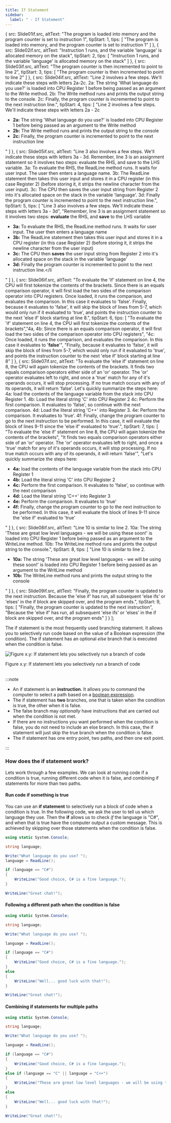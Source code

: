 ```yaml
---
title: If Statement
sidebar:
  label: " - If Statement"
---
```



  {
    src: Slide01if.src,
    altText: "The program is loaded into memory and the program counter is set to instruction 1",
    tipStart: 1,
    tips: [
      "The program is loaded into memory, and the program counter is set to instruction 1"
    ]
  },
  {
    src: Slide02if.src,
    altText: "Instruction 1 runs, and the variable 'language' is allocated memory on the stack",
    tipStart: 2,
    tips: [
      "Instruction 1 runs, and the variable 'language' is allocated memory on the stack"
    ]
  },
  {
    src: Slide03if.src,
    altText: "The program counter is then incremented to point to line 2",
    tipStart: 3,
    tips: [
      "The program counter is then incremented to point to line 2"
    ]
  },
  {
    src: Slide04if.src,
    altText: "Line 2 involves a few steps. We'll indicate these steps with letters 2a-2c. 2a: The string 'What language do you use?' is loaded into CPU Register 1 before being passed as an argument to the Write method. 2b: The Write method runs and prints the output string to the console. 2c: Finally, the program counter is incremented to point to the next instruction line.",
    tipStart: 4,
    tips: [
      "Line 2 involves a few steps. We'll indicate these steps with letters 2a - 2c<ul><li><strong>2a:</strong> The string 'What language do you use?' is loaded into CPU Register 1 before being passed as an argument to the Write method</li><li><strong>2b:</strong> The Write method runs and prints the output string to the console</li><li><strong>2c:</strong> Finally, the program counter is incremented to point to the next instruction line</li></ul>"
    ]
  },
  {
    src: Slide05if.src,
    altText: "Line 3 also involves a few steps. We'll indicate these steps with letters 3a - 3d. Remember, line 3 is an assignment statement so it involves two steps: evaluate the RHS, and save to the LHS variable. 3a: To evaluate the RHS, the ReadLine method runs. It waits for user input. The user then enters a language name. 3b: The ReadLine statement then takes this user input and stores it in a CPU register (in this case Register 2) (before storing it, it strips the newline character from the user input). 3c: The CPU then saves the user input string from Register 2 into it's allocated space on the stack in the variable 'language'. 3d: Finally the program counter is incremented to point to the next instruction line.",
    tipStart: 5,
    tips: [
      "Line 3 also involves a few steps. We'll indicate these steps with letters 3a - 3d",
      "Remember, line 3 is an assignment statement so it involves two steps: <strong>evaluate</strong> the RHS, and <strong>save</strong> to the LHS variable<ul><li><strong>3a:</strong> To evaluate the RHS, the ReadLine method runs. It waits for user input. The user then enters a language name</li><li><strong>3b:</strong> The ReadLine statement then takes this user input and stores it in a CPU register (in this case Register 2) (before storing it, it strips the newline character from the user input)</li><li><strong>3c:</strong> The CPU then <strong>saves</strong> the user input string from Register 2 into it's allocated space on the stack in the variable 'language'</li><li><strong>3d:</strong> Finally the program counter is incremented to point to the next instruction line.</li</ul>"
    ]
  },
  {
    src: Slide06if.src,
    altText: "To evaluate the 'if' statement on line 4, the CPU will first tokenize the contents of the brackets. Since there is an equals comparison operator, it will first load the two sides of the comparison operator into CPU registers. Once loaded, it runs the comparison, and evaluates the comparison. In this case it evaluates to 'false'. Finally, because it evaluates to 'false', it will skip the block of lines from 5-7, which would only run if it evaluated to 'true', and points the instruction counter to the next 'else if' block starting at line 8.",
    tipStart: 6,
    tips: [
      "To evaluate the 'if' statement on line 4, the CPU will first tokenize the contents of the brackets","4a, 4b: Since there is an equals comparison operator, it will first load the two sides of the comparison operator into CPU registers",
      "4c: Once loaded, it runs the comparison, and evaluates the comparison. In this case it evaluates to '<strong>false</strong>'",
      "Finally, because it evaluates to 'false', it will skip the block of lines from 5-7, which would only run if it evaluated to 'true', and points the instruction counter to the next 'else if' block starting at line 8"
    ]
  },
  {
    src: Slide07if.src,
    altText: "To evaluate the 'else if' statement on line 8, the CPU will again tokenize the contents of the brackets. It finds two equals comparison operators either side of an 'or' operator. The 'or' operator evaluates left to right, and once a 'true' match for any of it's operands occurs, it will stop processing. If no true match occurs with any of its operands, it will return 'false'. Let's quickly summarize the steps here: 4a: load the contents of the language variable from the stack into CPU Register 1. 4b: Load the literal string 'C' into CPU Register 2 4c: Perform the first comparison. It evaluates to 'false', so continue with the next comparison. 4d: Load the literal string 'C++' into Register 3. 4e: Perform the comparison. It evaluates to 'true'. 4f: Finally, change the program counter to go to the next instruction to be performed. In this case, it will evaluate the block of lines 9-11 since the 'else if' evaluated to 'true'.",
    tipStart: 7,
    tips: [
      "To evaluate the 'else if' statement on line 8, the CPU will again tokenize the contents of the brackets",
      "It finds two equals comparison operators either side of an 'or' operator. The 'or' operator evaluates left to right, and once a 'true' match for any of it's operands occurs, it will stop processing. If no true match occurs with any of its operands, it will return 'false'",
      "Let's quickly summarize the steps here: <ul><li><strong>4a:</strong> load the contents of the language variable from the stack into CPU Register 1</li><li><strong>4b:</strong> Load the literal string 'C' into CPU Register 2</li><li><strong>4c:</strong> Perform the first comparison. It evaluates to 'false', so continue with the next comparison</li><li><strong>4d:</strong> Load the literal string 'C++' into Register 3</li><li><strong>4e:</strong> Perform the comparison. It evaluates to 'true'</li><li><strong>4f:</strong> Finally, change the program counter to go to the next instruction to be performed. In this case, it will evaluate the block of lines 9-11 since the 'else if' evaluated to 'true'</li></ul>"
    ]
  },
  {
    src: Slide08if.src,
    altText: "Line 10 is similar to line 2. 10a: The string 'These are great low level languages - we will be using these soon!' is loaded into CPU Register 1 before being passed as an argument to the WriteLine method. 10b: The WriteLine method runs and prints the output string to the console.",
    tipStart: 8,
    tips: [
      "Line 10 is similar to line 2. <ul><li><strong>10a:</strong> The string 'These are great low level languages - we will be using these soon!' is loaded into CPU Register 1 before being passed as an argument to the WritLine method</li><li><strong>10b:</strong> The WriteLine method runs and prints the output string to the console</li></ul>"
    ]
  },
  {
    src: Slide09if.src,
    altText: "Finally, the program counter is updated to the next instruction. Because the 'else if' has run, all subsequent 'else ifs' or 'elses' in the if block are skipped over, and the program ends.",
    tipStart: 9,
    tips: [
      "Finally, the program counter is updated to the next instruction",
      "Because the 'else if' has run, all subsequent 'else ifs' or 'elses' in the if block are skipped over, and the program ends"
    ]
  }
];

The if statement is the most frequently used branching statement. It allows you to selectively run code based on the value of a Boolean expression (the condition). The if statement has an optional *else* branch that is executed when the condition is false.

<a id="FigureIfStatement"></a>

![Figure x.y: If statement lets you selectively run a branch of code](./images/statement-if.png "If statement lets you selectively run a branch of code")
<div class="caption"><span class="caption-figure-nbr">Figure x.y: </span>If statement lets you selectively run a branch of code</div><br/>

:::note

- An if statement is an **instruction**. It allows you to command the computer to select a path based on a [boolean expression](../01-boolean-data).
- The if statement has **two** branches, one that is taken when the condition is true, the other when it is false.
- The false branch may *optionally* have instructions that are carried out when the condition is not met.
- If there are no instructions you want performed when the condition is false, you do not need to include an else branch. In this case, the if statement will just skip the true branch when the condition is false.
- The if statement has one entry point, two paths, and then one exit point.

:::

### How does the if statement work?

Lets work through a few examples. We can look at running code if a condition is true, running different code when it is false, and combining if statements for more than two paths.

#### Run code if something is true

You can use an **if statement** to selectively run a block of code when a condition is true. In the following code, we ask the user to tell us which language they use. Then the **if** allows us to check *if* the language is "C#", and when that is true have the computer output a custom message. This is achieved by skipping over those statements when the condition is false.

```csharp
using static System.Console;

string language;

Write("What language do you use? ");
language = ReadLine();

if (language == "C#")
{
    WriteLine("Good choice, C# is a fine language.");
}

WriteLine("Great chat!");
```

<MySwiper client:only height="" images={sliderImagesIfStatement}></MySwiper>

#### Following a different path when the condition is false

```csharp
using static System.Console;

string language;

Write("What language do you use? ");

language = ReadLine();

if (language == "C#")
{
    WriteLine("Good choice, C# is a fine language.");
}
else
{
    WriteLine("Well... good luck with that!");
}

WriteLine("Great chat!");
```


#### Combining if statements for multiple paths

```csharp
using static System.Console;

string language;

Write("What language do you use? ");

language = ReadLine();

if (language == "C#")
{
    WriteLine("Good choice, C# is a fine language.");
}
else if (language == "C" || language = "C++")
{
    WriteLine("These are great low level languages - we will be using these soon!");
}
else
{
    WriteLine("Well... good luck with that!");
}

WriteLine("Great chat!");
```
